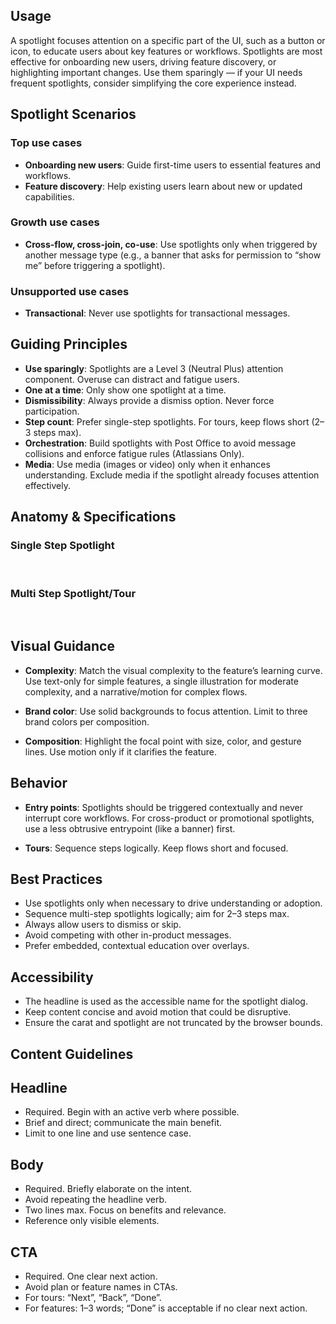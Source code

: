 
## Usage

A spotlight focuses attention on a specific part of the UI, such as a button or icon, to educate
users about key features or workflows. Spotlights are most effective for onboarding new users,
driving feature discovery, or highlighting important changes. Use them sparingly — if your UI needs
frequent spotlights, consider simplifying the core experience instead.

## Spotlight Scenarios

### Top use cases

- **Onboarding new users**: Guide first-time users to essential features and workflows.
- **Feature discovery**: Help existing users learn about new or updated capabilities.

### Growth use cases

- **Cross-flow, cross-join, co-use**: Use spotlights only when triggered by another message type
  (e.g., a banner that asks for permission to “show me” before triggering a spotlight).

### Unsupported use cases

- **Transactional**: Never use spotlights for transactional messages.

## Guiding Principles

- **Use sparingly**: Spotlights are a Level 3 (Neutral Plus) attention component. Overuse can
  distract and fatigue users.
- **One at a time**: Only show one spotlight at a time.
- **Dismissibility**: Always provide a dismiss option. Never force participation.
- **Step count**: Prefer single-step spotlights. For tours, keep flows short (2–3 steps max).
- **Orchestration**: Build spotlights with Post Office to avoid message collisions and enforce
  fatigue rules (Atlassians Only).
- **Media**: Use media (images or video) only when it enhances understanding. Exclude media if the
  spotlight already focuses attention effectively.

## Anatomy & Specifications

### Single Step Spotlight

<SingleStepSpotlightTable />
<br />

### Multi Step Spotlight/Tour

<MultiStepSpotlightTable />
<br />

## Visual Guidance

- **Complexity**: Match the visual complexity to the feature’s learning curve. Use text-only for
  simple features, a single illustration for moderate complexity, and a narrative/motion for complex
  flows.

- **Brand color**: Use solid backgrounds to focus attention. Limit to three brand colors per
  composition.

- **Composition**: Highlight the focal point with size, color, and gesture lines. Use motion only if
  it clarifies the feature.

## Behavior

- **Entry points**: Spotlights should be triggered contextually and never interrupt core workflows.
  For cross-product or promotional spotlights, use a less obtrusive entrypoint (like a banner)
  first.

- **Tours**: Sequence steps logically. Keep flows short and focused.

## Best Practices

- Use spotlights only when necessary to drive understanding or adoption.
- Sequence multi-step spotlights logically; aim for 2–3 steps max.
- Always allow users to dismiss or skip.
- Avoid competing with other in-product messages.
- Prefer embedded, contextual education over overlays.

## Accessibility

- The headline is used as the accessible name for the spotlight dialog.
- Keep content concise and avoid motion that could be disruptive.
- Ensure the carat and spotlight are not truncated by the browser bounds.

## Content Guidelines

## Headline

- Required. Begin with an active verb where possible.
- Brief and direct; communicate the main benefit.
- Limit to one line and use sentence case.

## Body

- Required. Briefly elaborate on the intent.
- Avoid repeating the headline verb.
- Two lines max. Focus on benefits and relevance.
- Reference only visible elements.

## CTA

- Required. One clear next action.
- Avoid plan or feature names in CTAs.
- For tours: “Next”, “Back”, “Done”.
- For features: 1–3 words; “Done” is acceptable if no clear next action.

